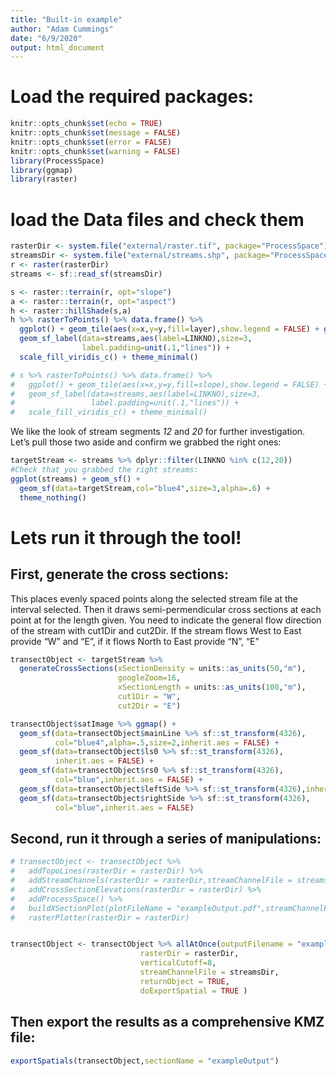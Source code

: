 ```yaml
---
title: "Built-in example"
author: "Adam Cummings"
date: "6/9/2020"
output: html_document
---
```



# Load the required packages:

```r
knitr::opts_chunk$set(echo = TRUE)
knitr::opts_chunk$set(message = FALSE)
knitr::opts_chunk$set(error = FALSE)
knitr::opts_chunk$set(warning = FALSE)
library(ProcessSpace)
library(ggmap)
library(raster)
```

# load the Data files and check them

```r
rasterDir <- system.file("external/raster.tif", package="ProcessSpace")
streamsDir <- system.file("external/streams.shp", package="ProcessSpace")
r <- raster(rasterDir)
streams <- sf::read_sf(streamsDir)

s <- raster::terrain(r, opt="slope")
a <- raster::terrain(r, opt="aspect")
h <- raster::hillShade(s,a)
h %>% rasterToPoints() %>% data.frame() %>% 
  ggplot() + geom_tile(aes(x=x,y=y,fill=layer),show.legend = FALSE) + geom_sf(data=streams) +
  geom_sf_label(data=streams,aes(label=LINKNO),size=3,
                label.padding=unit(.1,"lines")) +
  scale_fill_viridis_c() + theme_minimal()

# s %>% rasterToPoints() %>% data.frame() %>% 
#   ggplot() + geom_tile(aes(x=x,y=y,fill=slope),show.legend = FALSE) + geom_sf(data=streams) +
#   geom_sf_label(data=streams,aes(label=LINKNO),size=3,
#                 label.padding=unit(.1,"lines")) +
#   scale_fill_viridis_c() + theme_minimal()


```

We like the look of stream segments *12* and *20* for further investigation.
Let's pull those two aside and confirm we grabbed the right ones:

```r
targetStream <- streams %>% dplyr::filter(LINKNO %in% c(12,20))
#Check that you grabbed the right streams:
ggplot(streams) + geom_sf() +
  geom_sf(data=targetStream,col="blue4",size=3,alpha=.6) +
  theme_nothing()

```

# Lets run it through the tool!

## First, generate the cross sections:

This places evenly spaced points along the selected stream file at the interval
selected. Then it draws semi-permendicular cross sections at each point at for the length given. You need to indicate the general flow direction of the stream with cut1Dir and cut2Dir.  If the stream flows West to East provide "W" and "E", if it flows North to East provide "N", "E"

```r
transectObject <- targetStream %>%
  generateCrossSections(xSectionDensity = units::as_units(50,"m"),
                        googleZoom=16,
                        xSectionLength = units::as_units(100,"m"),
                        cut1Dir = "W",
                        cut2Dir = "E")

transectObject$satImage %>% ggmap() +
  geom_sf(data=transectObject$mainLine %>% sf::st_transform(4326), 
          col="blue4",alpha=.5,size=2,inherit.aes = FALSE) +
  geom_sf(data=transectObject$ls0 %>% sf::st_transform(4326),
          inherit.aes = FALSE) + 
  geom_sf(data=transectObject$rs0 %>% sf::st_transform(4326),
          col="blue",inherit.aes = FALSE) +    
  geom_sf(data=transectObject$leftSide %>% sf::st_transform(4326),inherit.aes = FALSE) + 
  geom_sf(data=transectObject$rightSide %>% sf::st_transform(4326),
          col="blue",inherit.aes = FALSE)
```

## Second, run it through a series of manipulations:

```r
# transectObject <- transectObject %>%
#   addTopoLines(rasterDir = rasterDir) %>%
#   addStreamChannels(rasterDir = rasterDir,streamChannelFile = streamsDir) %>%
#   addCrossSectionElevations(rasterDir = rasterDir) %>%
#   addProcessSpace() %>%
#   buildXSectionPlot(plotFileName = "exampleOutput.pdf",streamChannelFile = streamsDir) %>%
#   rasterPlotter(rasterDir = rasterDir)


transectObject <- transectObject %>% allAtOnce(outputFilename = "exampleOutput.pdf",
                             rasterDir = rasterDir,
                             verticalCutoff=8,
                             streamChannelFile = streamsDir,
                             returnObject = TRUE,
                             doExportSpatial = TRUE )
```

## Then export the results as a comprehensive KMZ file:

```r
exportSpatials(transectObject,sectionName = "exampleOutput")
```
